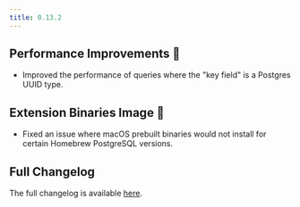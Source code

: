 ```yaml
---
title: 0.13.2
---
```


## Performance Improvements 🚀

- Improved the performance of queries where the "key field" is a Postgres UUID type.

## Extension Binaries Image 🍏

- Fixed an issue where macOS prebuilt binaries would not install for certain Homebrew PostgreSQL versions.

## Full Changelog

The full changelog is available [here](https://github.com/paradedb/paradedb/releases/tag/v0.13.2).
